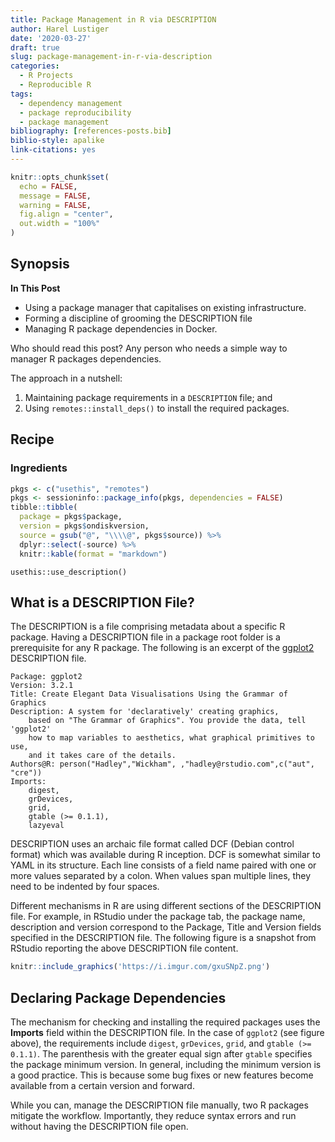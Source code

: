 ```yaml
---
title: Package Management in R via DESCRIPTION
author: Harel Lustiger
date: '2020-03-27'
draft: true
slug: package-management-in-r-via-description
categories:
  - R Projects
  - Reproducible R
tags:
  - dependency management
  - package reproducibility
  - package management
bibliography: [references-posts.bib]
biblio-style: apalike
link-citations: yes  
---
```


```r
knitr::opts_chunk$set(
  echo = FALSE, 
  message = FALSE,
  warning = FALSE,
  fig.align = "center",
  out.width = "100%"
)
```

## Synopsis

**In This Post**

* Using a package manager that capitalises on existing infrastructure. 
* Forming a discipline of grooming the DESCRIPTION file
* Managing R package dependencies in Docker.

Who should read this post? Any person who needs a simple way to manager R
packages dependencies.

<!-- What makes the approach simple? familiarity and existing toolbox -->

The approach in a nutshell:

1. Maintaining package requirements in a `DESCRIPTION` file; and
2. Using `remotes::install_deps()` to install the required packages.

## Recipe

### Ingredients

```r
pkgs <- c("usethis", "remotes")
pkgs <- sessioninfo::package_info(pkgs, dependencies = FALSE)
tibble::tibble(
  package = pkgs$package,
  version = pkgs$ondiskversion,
  source = gsub("@", "\\\\@", pkgs$source)) %>% 
  dplyr::select(-source) %>% 
  knitr::kable(format = "markdown")
```

```
usethis::use_description()
```

## What is a DESCRIPTION File?

The DESCRIPTION is a file comprising metadata about a specific R package. Having
a DESCRIPTION file in a package root folder is a prerequisite for any R package.
The following is an excerpt of the
[ggplot2](https://github.com/tidyverse/ggplot2/blob/v3.2.1/DESCRIPTION)
DESCRIPTION file.

```
Package: ggplot2
Version: 3.2.1
Title: Create Elegant Data Visualisations Using the Grammar of Graphics
Description: A system for 'declaratively' creating graphics,
    based on "The Grammar of Graphics". You provide the data, tell 'ggplot2'
    how to map variables to aesthetics, what graphical primitives to use,
    and it takes care of the details.
Authors@R: person("Hadley","Wickham", ,"hadley@rstudio.com",c("aut", "cre"))
Imports: 
    digest,
    grDevices,
    grid,
    gtable (>= 0.1.1),
    lazyeval
```

DESCRIPTION uses an archaic file format called DCF (Debian control format) which
was available during R inception. DCF is somewhat similar to YAML in its
structure. Each line consists of a field name paired with one or more values
separated by a colon. When values span multiple lines, they need to be indented
by four spaces.

Different mechanisms in R are using different sections of the DESCRIPTION file.
For example, in RStudio under the package tab, the package name, description and
version correspond to the Package, Title and Version fields specified in the
DESCRIPTION file. The following figure is a snapshot from RStudio reporting the
above DESCRIPTION file content.


```r
knitr::include_graphics('https://i.imgur.com/gxuSNpZ.png')
```

## Declaring Package Dependencies 

The mechanism for checking and installing the required packages uses the
**Imports** field within the DESCRIPTION file. In the case of `ggplot2` (see
figure above), the requirements include `digest`, `grDevices`, `grid`, and
`gtable (>= 0.1.1) `. The parenthesis with the greater equal sign after `gtable`
specifies the package minimum version. In general, including the minimum
version is a good practice. This is because some bug fixes or new features
become available from a certain version and forward.

While you can, manage the DESCRIPTION file manually, two R packages mitigate the
workflow. Importantly, they reduce syntax errors and run without having the
DESCRIPTION file open.
